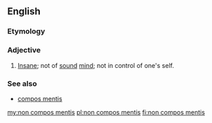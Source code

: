 ==English==

===Etymology===
{{etyl|la}}

===Adjective===
{{en-adj|head=[[non]] [[compos]] [[mentis]]|-}}

# {{legal}} [[insane|Insane]]; not of [[sound]] [[mind]]; not in control of one's self.

===See also===
* [[compos mentis]]

[[my:non compos mentis]]
[[pl:non compos mentis]]
[[fi:non compos mentis]]
